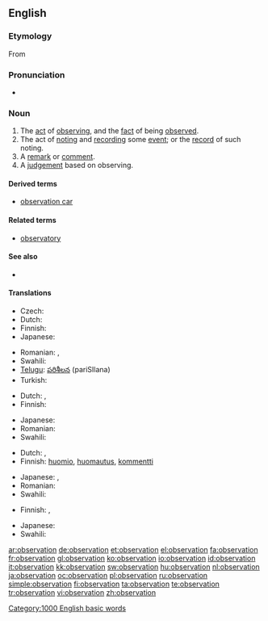 ==English==

===Etymology===
From {{etyl|la|en}} {{term|observatio||lang=la}}

===Pronunciation===
* {{audio|en-us-observation.ogg|Audio (US)}}
*: {{rhymes|eɪʃǝn}}

===Noun===
{{en-noun}}

# The [[act]] of [[observing]], and the [[fact]] of being [[observe]]d.
# The act of [[noting]] and [[recording]] some [[event]]; or the [[record]] of such noting.
# A [[remark]] or [[comment]].
# A [[judgement]] based on observing.

====Derived terms====
* [[observation car]]

====Related terms====
* [[observatory]]

====See also====
*{{pedialite}}

====Translations====

{{trans-top|act of observing or being observed}}
* Czech: {{t-|cs|pozorování|n}}
* Dutch: {{t+|nl|waarneming|f}}
* Finnish: {{t-|fi|havainnointi}}
* Japanese: {{t+|ja|観察|tr=kansatsu|sc=Jpan}}
{{trans-mid}}
* Romanian: {{t-|ro|observare|f}}, {{t-|ro|observaţie|f}}
* Swahili: {{t|sw|mtazamo}}
* [[Telugu]]: [[పరిశీలన]] (pariSIlana)
* Turkish: {{t+|tr|gözlem}}
{{trans-bottom}}

{{trans-top|recording an event; the record of such noting}}
* Dutch: {{t+|nl|waarneming|f}}, {{t+|nl|waarnemen|n}}
* Finnish: {{t-|fi|havainto}}
{{trans-mid}}
* Japanese: {{t+|ja|観察|sc=Jpan}}
* Romanian: {{t-|ro|observaţie|f}}
* Swahili: {{t|sw|mtazamo}}
{{trans-bottom}}

{{trans-top|remark or comment}}
* Dutch: {{t+|nl|opmerking|f}}, {{t+|nl|waarneming|f}}
* Finnish: [[huomio]], [[huomautus]], [[kommentti]]
{{trans-mid}}
* Japanese: {{t|ja|論評|tr=ronpyō|sc=Jpan}}, {{t-|ja|所見|tr=shoken|sc=Jpan}}
* Romanian: {{t-|ro|observaţie|f}}
* Swahili: {{t|sw|mtazamo}}
{{trans-bottom}}

{{trans-top|judgement}}
* Finnish: {{t-|fi|päätelmä}}, {{t+|fi|päätös}}
{{trans-mid}}
* Japanese: {{t|ja|観察結果|tr=kansatsukekka|sc=Jpan}}
* Swahili: {{t|sw|mtazamo}}
{{trans-bottom}}

[[Category:1000 English basic words]]

[[ar:observation]]
[[de:observation]]
[[et:observation]]
[[el:observation]]
[[fa:observation]]
[[fr:observation]]
[[gl:observation]]
[[ko:observation]]
[[io:observation]]
[[id:observation]]
[[it:observation]]
[[kk:observation]]
[[sw:observation]]
[[hu:observation]]
[[nl:observation]]
[[ja:observation]]
[[oc:observation]]
[[pl:observation]]
[[ru:observation]]
[[simple:observation]]
[[fi:observation]]
[[ta:observation]]
[[te:observation]]
[[tr:observation]]
[[vi:observation]]
[[zh:observation]]